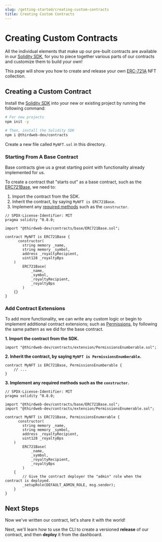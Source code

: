 ```yaml
---
slug: /getting-started/creating-custom-contracts
title: Creating Custom Contracts
---
```



# Creating Custom Contracts

All the individual elements that make up our pre-built contracts are available in our [Solidity SDK](/thirdweb-deploy/contract-extensions),
for you to piece together various parts of our contracts and customize them to build your own!

This page will show you how to create and release your own [ERC-721A](https://www.erc721a.org/) NFT collection.

## Creating a Custom Contract

Install the [Solidity SDK](/contracts) into your new or existing project by running the following command:

```bash
# For new projects
npm init -y

# Then, install the Solidity SDK
npm i @thirdweb-dev/contracts
```

Create a new file called `MyNFT.sol` in this directory.

### Starting From A Base Contract

Base contracts give us a great starting point with functionality already implemented for us.

To create a contract that "starts out" as a base contract, such as the [ERC721Base](/contracts-sdk/base-contracts/erc-721/erc721base), we need to:

1. Import the contract from the SDK.
2. Inherit the contract, by saying `MyNFT is ERC721Base`.
3. Implement any [required methods](/contracts-sdk/base-contracts/erc-721/erc721base#implementing-the-contract-extension) such as the `constructor`.

```solidity title="MyNFT.sol"
// SPDX-License-Identifier: MIT
pragma solidity ^0.8.0;

import "@thirdweb-dev/contracts/base/ERC721Base.sol";

contract MyNFT is ERC721Base {
      constructor(
        string memory _name,
        string memory _symbol,
        address _royaltyRecipient,
        uint128 _royaltyBps
    )
        ERC721Base(
            _name,
            _symbol,
            _royaltyRecipient,
            _royaltyBps
        )
    {}
}
```

### Add Contract Extensions

To add more functionality, we can write any custom logic or
begin to implement additional contract extensions; such as [Permissions](/contracts-sdk/contract-extensions/permissions),
by following the same pattern as we did for the base contract.

**1. Import the contract from the SDK.**

```solidity
import "@thirdweb-dev/contracts/extension/PermissionsEnumberable.sol";
```

**2. Inherit the contract, by saying `MyNFT is PermissionsEnumberable`.**

```solidity
contract MyNFT is ERC721Base, PermissionsEnumberable {
    // ...
}
```

**3. Implement any required methods such as the `constructor`.**

```solidity
// SPDX-License-Identifier: MIT
pragma solidity ^0.8.0;

import "@thirdweb-dev/contracts/base/ERC721Base.sol";
import "@thirdweb-dev/contracts/extension/PermissionsEnumerable.sol";

contract MyNFT is ERC721Base, PermissionsEnumerable {
      constructor(
        string memory _name,
        string memory _symbol,
        address _royaltyRecipient,
        uint128 _royaltyBps
    )
        ERC721Base(
            _name,
            _symbol,
            _royaltyRecipient,
            _royaltyBps
        )
    {
        // Give the contract deployer the "admin" role when the contract is deployed.
        _setupRole(DEFAULT_ADMIN_ROLE, msg.sender);
    }
}
```

## Next Steps

Now we've written our contract, let's share it with the world!

Next, we'll learn how to use the CLI to create a versioned **release** of our contract, and then **deploy** it from the dashboard.

<div className="row" style={{ marginBottom: 24 }}>
  <div className="col col--12" style={{ marginTop: 8 }}>
    <QuickstartCard
      name="Releasing & Deploying Custom Contracts"
      link="/getting-started/releasing-custom-contracts"
      image="/assets/icons/sdks.png"
    />
  </div>
</div>
